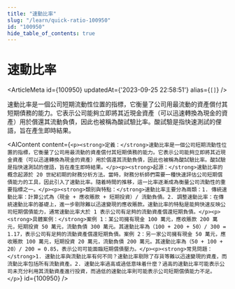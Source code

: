 ```yaml
---
title: "速動比率"
slug: "/learn/quick-ratio-100950"
id: "100950"
hide_table_of_contents: true
---
```



# 速動比率

<ArticleMeta id={100950} updatedAt={'2023-09-25 22:58:51'} alias={`[]`} />
<div className='border-solid border-b border-t-0 my-4 border-[var(--ifm-color-gray-300)]' />

速動比率是一個公司短期流動性位置的指標，它衡量了公司用最流動的資產償付其短期債務的能力。它表示公司能夠立即將其近現金資產（可以迅速轉換為現金的資產）用於償還其流動負債，因此也被稱為酸試驗比率。酸試驗是指快速測試的俚語，旨在產生即時結果。

<AIContent content={`<p><strong>定義：</strong>速動比率是一個公司短期流動性位置的指標，它衡量了公司用最流動的資產償付其短期債務的能力。它表示公司能夠立即將其近現金資產（可以迅速轉換為現金的資產）用於償還其流動負債，因此也被稱為酸試驗比率。酸試驗是指快速測試的俚語，旨在產生即時結果。</p><p><strong>起源：</strong>速動比率的概念起源於 20 世紀初期的財務分析方法。當時，財務分析師們需要一種快速評估公司短期償債能力的工具，因此引入了速動比率。隨着時間的推移，這一比率逐漸成為衡量公司流動性的重要指標之一。</p><p><strong>類別與特點：</strong>速動比率主要分為兩類：1. 傳統速動比率：計算公式為（現金 + 應收賬款 + 短期投資）/ 流動負債。2. 調整速動比率：在傳統速動比率的基礎上，進一步剔除難以迅速變現的應收賬款。速動比率的特點是能夠快速反映公司短期償債能力，通常速動比率大於 1 表示公司有足夠的流動資產償還短期負債。</p><p><strong>具體案例：</strong>案例 1：某公司擁有現金 100 萬元，應收賬款 200 萬元，短期投資 50 萬元，流動負債 300 萬元。其速動比率為（100 + 200 + 50）/ 300 = 1.17，表示公司有足夠的流動資產償還短期負債。案例 2：另一家公司擁有現金 50 萬元，應收賬款 100 萬元，短期投資 20 萬元，流動負債 200 萬元。其速動比率為（50 + 100 + 20）/ 200 = 0.85，表示公司可能面臨短期償債壓力。</p><p><strong>常見問題：</strong>1. 速動比率與流動比率有何不同？速動比率剔除了存貨等難以迅速變現的資產，而流動比率包括所有流動資產。2. 速動比率過高或過低意味着什麼？過高的速動比率可能表示公司未充分利用其流動資產進行投資，而過低的速動比率則可能表示公司短期償債能力不足。</p>`} id={100950} />
